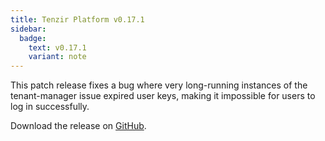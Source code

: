 ```yaml
---
title: Tenzir Platform v0.17.1
sidebar:
  badge:
    text: v0.17.1
    variant: note
---
```


This patch release fixes a bug where very long-running instances of the
tenant-manager issue expired user keys, making it impossible for users to log
in successfully.

Download the release on [GitHub](https://github.com/tenzir/platform/releases/tag/v0.17.1).
